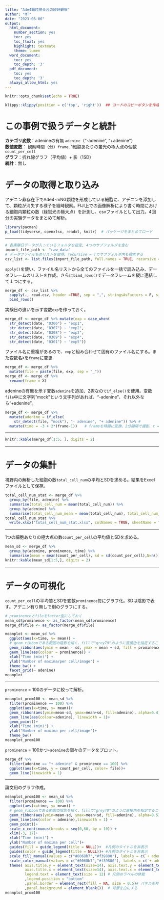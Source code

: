 ```yaml
---
title: "Ade4顆粒脱会合の経時観察"
author: "MT"
date: "2023-03-06"
output:
  html_document: 
    number_section: yes
    toc: yes
    toc_float: yes
    highlight: textmate
    theme: lumen
  word_document:
    toc: yes
    toc_depth: '3'
  pdf_document:
    toc: yes
    toc_depth: '3'
  always_allow_html: yes
---
```


```r
knitr::opts_chunk$set(echo = TRUE)
```

```r
klippy::klippy(position = c('top', 'right'))  ## コードのコピーボタンを作成、PDFやWordでKnitする際はコメントアウトする
```
# この事例で扱うデータと統計
**カテゴリ変数**：adenineの有無 `adenine`（"-adenine", "+adenine"）  
**数値変数**： 観察時間（分）`frame`, 1細胞あたりの蛍光の極大点の個数 `count_per_cell`  
**グラフ**：折れ線グラフ（平均値）+ 影（1SD）    
**統計**：無し

# データの取得と取り込み
アデニン非存在下でAde4-mNG顆粒を形成している細胞に、アデニンを添加して、顆粒が消失する様子を経時観察。FIJI上での画像解析により書く時間における細胞内顆粒の数（緑蛍光の極大点）を計測し、csvファイルとして出力。4回分の実験データをまとめて解析。
```r
library(pacman)
p_load(tidyverse, openxlsx, readxl, knitr)  # パッケージをまとめてロード
```
***
```r
# 各実験日データが入っているフォルダを指定, 4つのサブフォルダを含む
import_file_path <- "raw_data"
# データファイル名のリストを取得、recursive = Tでサブフォルダ内も検索する
csv_list <- list.files(import_file_path, full.names = TRUE, recursive = TRUE, pattern = "*.csv") 
```
`spply()`を使い、ファイル名リストから全てのファイルを一括で読み込み、データフレームのリストを作成。さらに`bind_rows()`でデータフレームを縦に連結して１つにする。

```r
merge_df <- csv_list %>% 
  sapply(., read.csv, header =TRUE, sep = ",", stringsAsFactors = F, simplify = F) %>%
  bind_rows()
```
実験日の違いを示す変数`exp`を作っておく。
```r
merge_df <- merge_df %>% mutate(exp = case_when(
  str_detect(date, "0306") ~ "exp1",
  str_detect(date, "0307") ~ "exp2",
  str_detect(date, "0308") ~ "exp3",
  str_detect(date, "0309") ~ "exp4",
  str_detect(date, "0301") ~ "exp5"))
```
ファイル名に重複があるので、`exp`と組み合わせて固有のファイル名にする。また変数名`X`を`frame`に変更
```r
merge_df <- merge_df %>% 
  mutate(file = paste(file, exp, sep = "_"))
merge_df <- merge_df %>% 
  rename(frame = X)
```
adenineの有無を示す変数`adenine`を追加、2択なの`でif_else()`を使用。変数`file`中に文字列"mock"という文字列があれば、"-adenine"、それ以外なら"+adenine"。
```r
merge_df <- merge_df %>% 
  mutate(adenine = if_else(
    str_detect(file, "mock"), "- adenine", "+ adenine")) %>% # 
  mutate(time = -3 + 2*(frame-1))　　# frameを時間に変換、2分間隔で撮影、t = 3 minでアデニンを添加 
```
***
```r
knitr::kable(merge_df[1:5, ], digits = 2)
```

***
# データの集計
視野内の解析した細胞の数`total_cell_num`の平均とSDを求める。結果をExcelファイルとして保存。
```r
total_cell_num_stat <- merge_df %>% 
  group_by(file, adenine) %>% 
  summarise(total_cell_num = mean(total_cell_num)) %>%
  group_by(adenine) %>%
  summarise(total_cell_num_mean = mean(total_cell_num), total_cell_num_sd = sd(total_cell_num),N=n())
total_cell_num_stat %>% 
  write.xlsx("total_cell_num_stat.xlsx", colNames = TRUE, sheetName = "230309_maxima_counts")
```
***
1つの細胞あたりの極大点の数`count_per_cell`の平均値とSDを求める。
```r
mean_sd <- merge_df %>% 
  group_by(adenine, prominence, time) %>% 
  summarise(mean = mean(count_per_cell), sd = sd(count_per_cell),N=n())
knitr::kable(mean_sd[1:5,], digits = 2)
```
***
# データの可視化
`count_per_cell`の平均値とSDを変数`prominence`毎にグラフ化。SDは陰影で表す。アデニン有り無しで別のグラフにする。
```r
# prominenceとfileをfactor型にしておく
mean_sd$prominence <- as_factor(mean_sd$prominence)
merge_df$file <- as_factor(merge_df$file)
```
```r
meanplot <- mean_sd %>% 
  ggplot(aes(x=time, y= mean)) +
  # geom_ribbonである範囲の陰影を描く、fillで"grey70"のように直接色を指定することもできる
  geom_ribbon(aes(ymin = mean - sd, ymax = mean + sd, fill = prominence), alpha = 0.4) + # 
  geom_line(aes(colour = prominence)) +
  xlab("Time (min)") +
  ylab("Number of maxima/per cell/image") +
  theme_bw() +
  facet_grid(~ adenine)
meanplot
```

***
`prominence` = 100のデータに絞って解析。
```r
meanplot_prom100 <- mean_sd %>% 
  filter(prominence == 100) %>% 
  ggplot(aes(x=time, y= mean))+
  geom_ribbon(aes(ymin=mean-sd, ymax=mean+sd, fill=adenine), alpha=0.4)+ # 
  geom_line(aes(colour=adenine), linewidth = 1)+
  geom_point()+
  xlab("Time (min)") +
  ylab("Number of maxima per cell/image")+
  theme_bw()
meanplot_prom100
```

`prominence` = 100かつ`+adenine`の個々のデータをプロット。
```r
merge_df %>% 
  filter(adenine == "+ adenine" & prominence == 100) %>% 
  ggplot(aes(x=time, y = count_per_cell, color= file))+
  geom_line(linewidth = 1)
```

***
論文用のグラフ作成。
```r
meanplot_prom100 <- mean_sd %>%
  filter(prominence == 100) %>% 
  ggplot(aes(x=time, y= mean)) +
  # geom_ribbonである範囲の陰影を描く、fillで"grey70"のように直接色を指定することもできる
  geom_ribbon(aes(ymin=mean-sd, ymax=mean+sd, fill=adenine), alpha=0.5) +
  geom_line(aes(color = adenine),linewidth = 1) +
  geom_point()+
  scale_x_continuous(breaks = seq(0,60, by = 10)) +
  xlim(-3, 17)+
  xlab("Time (min)") +
  ylab("Number of maxima per cell")+
  guides(fill = guide_legend(title = NULL))+  #凡例のタイトルを非表示
  guides(color = guide_legend(title = NULL))+ #凡例のタイトルを非表示
  scale_fill_manual(values = c("#0068b7","#f39800"), labels = c(`+ adenine`= "−ade → +ade", `- adenine`= "−ade → −ade"))+
  scale_color_manual(values = c("#0068b7","#f39800"), labels = c(`+ adenine`= "−ade → +ade", `- adenine`= "−ade → −ade"))+
  theme( axis.title.y = element_text(size=14), axis.text.y = element_text(size=14,color = "black"),
         axis.title.x = element_text(size=14), axis.text.x = element_text(size=14,color = "black"),
         legend.text = element_text(size = 12) # 凡例のラベルの体裁
         ,legend.position = "bottom"
         ,panel.border = element_rect(fill = NA, size = 0.5)# パネルを枠で囲む
         ,panel.background = element_blank())  # 背景を白にする
meanplot_prom100
```

